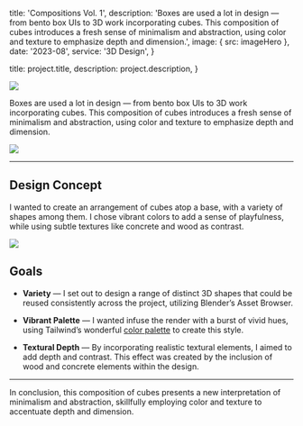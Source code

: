 
  title: 'Compositions Vol. 1',
  description:
    'Boxes are used a lot in design — from bento box UIs to 3D work incorporating cubes. This composition of cubes introduces a fresh sense of minimalism and abstraction, using color and texture to emphasize depth and dimension.',
  image: { src: imageHero },
  date: '2023-08',
  service: '3D Design',
}

  title: project.title,
  description: project.description,
}

![](./hero.webp)

Boxes are used a lot in design — from bento box UIs to 3D work incorporating cubes. This composition of cubes introduces a fresh sense of minimalism and abstraction, using color and texture to emphasize depth and dimension.

![](./closeup-1.webp)

---

## Design Concept

I wanted to create an arrangement of cubes atop a base, with a variety of shapes among them. I chose vibrant colors to add a sense of playfulness, while using subtle textures like concrete and wood as contrast.

![](./closeup-2.webp)

## Goals

- **Variety** — I set out to design a range of distinct 3D shapes that could be reused consistently across the project, utilizing Blender’s Asset Browser.

- **Vibrant Palette** — I wanted infuse the render with a burst of vivid hues, using Tailwind’s wonderful [color palette](https://tailwindcss.com) to create this style.

- **Textural Depth** — By incorporating realistic textural elements, I aimed to add depth and contrast. This effect was created by the inclusion of wood and concrete elements within the design.

---

In conclusion, this composition of cubes presents a new interpretation of minimalism and abstraction, skillfully employing color and texture to accentuate depth and dimension.

